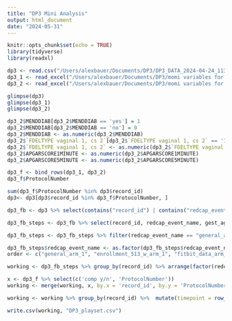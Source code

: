 ```yaml
---
title: "DP3 Mini Analysis"
output: html_document
date: "2024-05-31"
---
```


```r
knitr::opts_chunk$set(echo = TRUE)
library(tidyverse)
library(readxl)
```

```r
dp3 <- read.csv("/Users/alexbauer/Documents/DP3/DP3_DATA_2024-04-24_1133.csv")
dp3_1 <- read_excel("/Users/alexbauer/Documents/DP3/momi variables for 1st set clean.xlsx", "variables of interest")
dp3_2 <- read_excel("/Users/alexbauer/Documents/DP3/momi variables for 2nd set clean.xlsx", "variables of interest")
```

```r
glimpse(dp3)
glimpse(dp3_1)
glimpse(dp3_2)

```


```r
dp3_2$MENDDIAB[dp3_2$MENDDIAB == 'yes'] = 1
dp3_2$MENDDIAB[dp3_2$MENDDIAB == 'no'] = 0
dp3_2$MENDDIAB <- as.numeric(dp3_2$MENDDIAB)
dp3_2$`FDELTYPE vaginal 1, cs 2`[dp3_2$`FDELTYPE vaginal 1, cs 2` == '1;forceps'] = 1
dp3_2$`FDELTYPE vaginal 1, cs 2` <- as.numeric(dp3_2$`FDELTYPE vaginal 1, cs 2`)
dp3_2$APGARSCORE1MINUTE <- as.numeric(dp3_2$APGARSCORE1MINUTE)
dp3_2$APGARSCORE5MINUTE <- as.numeric(dp3_2$APGARSCORE5MINUTE)
```

```r
dp3_f <- bind_rows(dp3_1, dp3_2)
dp3_f$ProtocolNumber
```

```r
sum(dp3_f$ProtocolNumber %in% dp3$record_id)
dp3<- dp3[dp3$record_id %in% dp3_f$ProtocolNumber, ]
```

```r
dp3_fb <- dp3 %>% select(contains("record_id") | contains("redcap_event_name") | contains("gest_age_enroll") | contains("fitbit_data_date") | contains("fb_act_summ") | contains("veryactiveminutes") | contains("fb_sleep") )
```

```r
dp3_fb_steps <- dp3_fb %>% select(record_id, redcap_event_name, gest_age_enroll, fitbit_data_date, fb_act_summ_steps, fb_act_summ_totaldistances, fb_act_summ_veryactiveminutes)
```

```r
dp3_fb_steps <- dp3_fb_steps %>% filter(redcap_event_name == "general_arm_1"| redcap_event_name == "enrollment_513_w_arm_1" | redcap_event_name == "fitbit_data_arm_1")

dp3_fb_steps$redcap_event_name <- as.factor(dp3_fb_steps$redcap_event_name)
order <- c("general_arm_1", "enrollment_513_w_arm_1", "fitbit_data_arm_1")

```

```r
working <- dp3_fb_steps %>% group_by(record_id) %>% arrange(factor(redcap_event_name, levels = order), .by_group = TRUE) %>% fill(gest_age_enroll) %>% ungroup()
```

```r
x <- dp3_f %>% select(c('comp y/n', 'ProtocolNumber'))
working <- merge(working, x, by.x = 'record_id', by.y = 'ProtocolNumber')
```


```r
working <- working %>% group_by(record_id) %>%  mutate(timepoint = row_number()-2 + round(gest_age_enroll*7))
```

```r
write.csv(working, "DP3_playset.csv")
```

